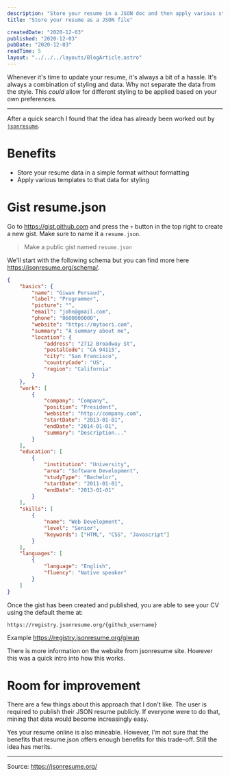 ```yaml
---
description: "Store your resume in a JSON doc and then apply various styles to it"
title: "Store your resume as a JSON file"

createdDate: "2020-12-03"
published: "2020-12-03"
pubDate: "2020-12-03"
readTime: 5
layout: "../../../layouts/BlogArticle.astro"
---
```


Whenever it's time to update your resume, it's always a bit of a hassle. It's always a combination of styling and data. Why not separate the data from the style.
This _could_ allow for different styling to be applied based on your own preferences.

---

After a quick search I found that the idea has already been worked out by [`jsonresume`](https://jsonresume.org/).

# Benefits

-   Store your resume data in a simple format without formatting
-   Apply various templates to that data for styling

# Gist resume.json

Go to https://gist.github.com and press the `+` button in the top right to create a new gist. Make sure to name it a `resume.json`.

> Make a public gist named `resume.json`

We'll start with the following schema but you can find more here https://jsonresume.org/schema/.

```json
{
    "basics": {
        "name": "Giwan Persaud",
        "label": "Programmer",
        "picture": "",
        "email": "john@gmail.com",
        "phone": "0600000000",
        "website": "https://mytoori.com",
        "summary": "A summary about me",
        "location": {
            "address": "2712 Broadway St",
            "postalCode": "CA 94115",
            "city": "San Francisco",
            "countryCode": "US",
            "region": "California"
        }
    },
    "work": [
        {
            "company": "Company",
            "position": "President",
            "website": "http://company.com",
            "startDate": "2013-01-01",
            "endDate": "2014-01-01",
            "summary": "Description..."
        }
    ],
    "education": [
        {
            "institution": "University",
            "area": "Software Development",
            "studyType": "Bachelor",
            "startDate": "2011-01-01",
            "endDate": "2013-01-01"
        }
    ],
    "skills": [
        {
            "name": "Web Development",
            "level": "Senior",
            "keywords": ["HTML", "CSS", "Javascript"]
        }
    ],
    "languages": [
        {
            "language": "English",
            "fluency": "Native speaker"
        }
    ]
}
```

Once the gist has been created and published, you are able to see your CV using the default theme at:

`https://registry.jsonresume.org/{github_username}`

Example
https://registry.jsonresume.org/giwan

There is more information on the website from jsonresume site. However this was a quick intro into how this works.

# Room for improvement

There are a few things about this approach that I don't like. The user is required to publish their JSON resume publicly. If everyone were to do that, mining that data would become increasingly easy.

Yes your resume online is also mineable. However, I'm not sure that the benefits that resume.json offers enough benefits for this trade-off.
Still the idea has merits.

---

Source: https://jsonresume.org/
